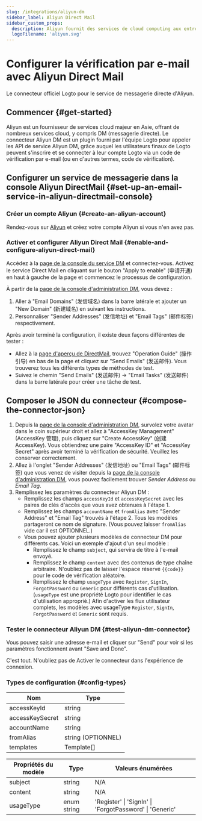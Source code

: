 ```yaml
---
slug: /integrations/aliyun-dm
sidebar_label: Aliyun Direct Mail
sidebar_custom_props:
  description: Aliyun fournit des services de cloud computing aux entreprises en ligne.
  logoFilename: 'aliyun.svg'
---
```



# Configurer la vérification par e-mail avec Aliyun Direct Mail

Le connecteur officiel Logto pour le service de messagerie directe d'Aliyun.

<GuideTip />

## Commencer \{#get-started}

Aliyun est un fournisseur de services cloud majeur en Asie, offrant de nombreux services cloud, y compris DM (messagerie directe). Le connecteur Aliyun DM est un plugin fourni par l'équipe Logto pour appeler les API de service Aliyun DM, grâce auquel les utilisateurs finaux de Logto peuvent s'inscrire et se connecter à leur compte Logto via un code de vérification par e-mail (ou en d'autres termes, code de vérification).

## Configurer un service de messagerie dans la console Aliyun DirectMail \{#set-up-an-email-service-in-aliyun-directmail-console}

### Créer un compte Aliyun \{#create-an-aliyun-account}

Rendez-vous sur [Aliyun](https://aliyun.com/) et créez votre compte Aliyun si vous n'en avez pas.

### Activer et configurer Aliyun Direct Mail \{#enable-and-configure-aliyun-direct-mail}

Accédez à la [page de la console du service DM](https://www.aliyun.com/product/directmail) et connectez-vous. Activez le service Direct Mail en cliquant sur le bouton "Apply to enable" (申请开通) en haut à gauche de la page et commencez le processus de configuration.

À partir de la [page de la console d'administration DM](https://dm.console.aliyun.com/), vous devez :

1. Aller à "Email Domains" (发信域名) dans la barre latérale et ajouter un "New Domain" (新建域名) en suivant les instructions.
2. Personnaliser "Sender Addresses" (发信地址) et "Email Tags" (邮件标签) respectivement.

Après avoir terminé la configuration, il existe deux façons différentes de tester :

- Allez à la [page d'aperçu de DirectMail](https://dm.console.aliyun.com/), trouvez "Operation Guide" (操作引导) en bas de la page et cliquez sur "Send Emails" (发送邮件). Vous trouverez tous les différents types de méthodes de test.
- Suivez le chemin "Send Emails" (发送邮件) -> "Email Tasks" (发送邮件) dans la barre latérale pour créer une tâche de test.

## Composer le JSON du connecteur \{#compose-the-connector-json}

1. Depuis la [page de la console d'administration DM](https://dm.console.aliyun.com/), survolez votre avatar dans le coin supérieur droit et allez à "AccessKey Management" (AccessKey 管理), puis cliquez sur "Create AccessKey" (创建 AccessKey). Vous obtiendrez une paire "AccessKey ID" et "AccessKey Secret" après avoir terminé la vérification de sécurité. Veuillez les conserver correctement.
2. Allez à l'onglet "Sender Addresses" (发信地址) ou "Email Tags" (邮件标签) que vous venez de visiter depuis la [page de la console d'administration DM](https://dm.console.aliyun.com/), vous pouvez facilement trouver _Sender Address_ ou _Email Tag_.
3. Remplissez les paramètres du connecteur Aliyun DM :
   - Remplissez les champs `accessKeyId` et `accessKeySecret` avec les paires de clés d'accès que vous avez obtenues à l'étape 1.
   - Remplissez les champs `accountName` et `fromAlias` avec "Sender Address" et "Email Tag" trouvés à l'étape 2. Tous les modèles partageront ce nom de signature. (Vous pouvez laisser `fromAlias` vide car il est OPTIONNEL.)
   - Vous pouvez ajouter plusieurs modèles de connecteur DM pour différents cas. Voici un exemple d'ajout d'un seul modèle :
     - Remplissez le champ `subject`, qui servira de titre à l'e-mail envoyé.
     - Remplissez le champ `content` avec des contenus de type chaîne arbitraire. N'oubliez pas de laisser l'espace réservé `{{code}}` pour le code de vérification aléatoire.
     - Remplissez le champ `usageType` avec `Register`, `SignIn`, `ForgotPassword` ou `Generic` pour différents cas d'utilisation. (`usageType` est une propriété Logto pour identifier le cas d'utilisation approprié.) Afin d'activer les flux utilisateur complets, les modèles avec usageType `Register`, `SignIn`, `ForgotPassword` et `Generic` sont requis.

### Tester le connecteur Aliyun DM \{#test-aliyun-dm-connector}

Vous pouvez saisir une adresse e-mail et cliquer sur "Send" pour voir si les paramètres fonctionnent avant "Save and Done".

C'est tout. N'oubliez pas de <MainSiteUrl href="/connectors/email-connectors/#enable-email-address-for-end-user-flows">Activer le connecteur dans l'expérience de connexion</MainSiteUrl>.

### Types de configuration \{#config-types}

| Nom             | Type               |
| --------------- | ------------------ |
| accessKeyId     | string             |
| accessKeySecret | string             |
| accountName     | string             |
| fromAlias       | string (OPTIONNEL) |
| templates       | Template[]         |

| Propriétés du modèle | Type        | Valeurs énumérées                                       |
| -------------------- | ----------- | ------------------------------------------------------- |
| subject              | string      | N/A                                                     |
| content              | string      | N/A                                                     |
| usageType            | enum string | 'Register' \| 'SignIn' \| 'ForgotPassword' \| 'Generic' |
